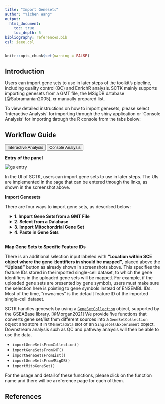 ```yaml
---
title: "Import Genesets"
author: "Yichen Wang"
output:
  html_document:
    toc: true
    toc_depth: 5
bibliography: references.bib
csl: ieee.csl
---
```


```r
knitr::opts_chunk$set(warning = FALSE)
```

````{=html}
<head>
<meta name="viewport" content="width=device-width, initial-scale=1">
</head>
<body>
````

## Introduction

Users can import gene sets to use in later steps of the toolkit's pipeline, including quality control (QC) and EnrichR analysis. SCTK mainly supports importing genesets from a GMT file, the MSigDB database [@Subramanian2005], or manually prepared list. 

To view detailed instructions on how to import genesets, please select 'Interactive Analysis' for importing through the shiny application or 'Console Analysis' for importing through the R console from the tabs below: <br>

## Workflow Guide

````{=html}
<div class="tab">
  <button class="tablinks" onclick="openTab(event, 'interactive')" id="ia-button">Interactive Analysis</button>
  <button class="tablinks" onclick="openTab(event, 'console')" id="console-button">Console Analysis</button>
</div>

<div id="interactive" class="tabcontent">
````

**Entry of the panel**

![gs entry](ui_screenshots/import/import_ui_gs_entry.png)\

In the UI of SCTK, users can import gene sets to use in later steps. The UIs are implemented in the page that can be entered through the links, as shown in the screenshot above.  

**Import Genesets**

There are four ways to import gene sets, as described below:  

````{=html}
 <style>
div.offset { background-color:inherit ; border-radius: 5px; margin-left: 15px;}
</style>
<div class = "offset">
<details>
  <summary><b>1. Import Gene Sets from a GMT File</b></summary>
````  

The first option is to upload the GMT file detailing a gene set. For this option, users must provide a GMT file through the file input **"Choose GMT File"**; a text collection name at **"Collection Name"**. If the collection name entered already exists in current session, the gene set from the GMT file will be added to that collection. Otherwise, a new collection with the given name will be created. Finally, users must click **"Upload"** to finish the procedure.  

![gmt](ui_screenshots/import/import_ui_gs_gmt.png)\

````{=html}
</details>
<details>
  <summary><b>2. Select from a Database</b></summary>
````

SCTK also has a database of gene sets that users can choose from. For this option, the user must simply select the gene sets they would like to upload and click **"Upload"**. A brief description of each gene set is provided in the checklist.  

![db](ui_screenshots/import/import_ui_gs_db.png)\

````{=html}
</details>
<details>
  <summary><b>3. Import Mitochondrial Gene Set</b></summary>
````

SCTK has built-in curated mitochondrial gene sets for human and mouse, and these gene sets can be used in quality control (QC) to filter out the potentially apoptotic or lysing cells. Users have to choose the **Species** that matches to the uploaded dataset. Users also need to have the prior knowledge of the **ID Type** used to identify the features in the dataset. SCTK supports using gene symbols, Entrez IDs, Ensembl IDs and Ensembl transcript IDs. Users need to choose the one that matches to the dataset.  

![mt](ui_screenshots/import/import_ui_gs_mt.png)\

````{=html}
</details>
<details>
  <summary><b>4. Paste in Gene Sets</b></summary>
````

Users also have the option to paste their gene set into a text box. In order to do so, the user must paste their gene set into the provided text box and then provide a collection name to create a new collection. If there are already gene sets imported, the user can choose an existing collection to add their pasted gene set into. Then the user must click "Upload."

![paste](ui_screenshots/import/import_ui_gs_paste.png)\

````{=html}
</details>
</div>
<br>
````

**Map Gene Sets to Specific Feature IDs**

There is an additional selection input labeled with **"Location within SCE object where the gene identifiers in should be mapped"**, placed above the **"Upload"** button as already shown in screenshots above. This specifies the feature IDs stored in the imported single-cell dataset, to which the gene identifiers in the uploaded gene sets will be mapped. For example, if the uploaded gene sets are presented by gene symbols, users must make sure the selection here is pointing to gene symbols instead of ENSEMBL IDs. Most of the time, "rownames" is the default feature ID of the imported single-cell dataset.  

````{=html}
</div>

<div id="console" class="tabcontent">
````

SCTK handles genesets by using a [`GeneSetCollection`](https://rdrr.io/bioc/GSEABase/man/GeneSetCollection-class.html) object, supported by the GSEABase library. [@Morgan2021] We provide five functions that converts gene set/list from different sources into a `GeneSetCollection` object and store it in the `metadata` slot of an `SingleCellExperiment` object. Downstream analysis such as QC and pathway analysis will then be able to use the data.  

- `importGeneSetsFromCollection()`
- `importGeneSetsFromGMT()`
- `importGeneSetsFromList()`
- `importGeneSetsFromMSigDB()`
- `importMitoGeneSet()`

For the usage and detail of these functions, please click on the function name and there will be a reference page for each of them.  

````{=html} 
</div>
<script>
document.getElementById("ia-button").click();
</script>
</body>
````

## References
